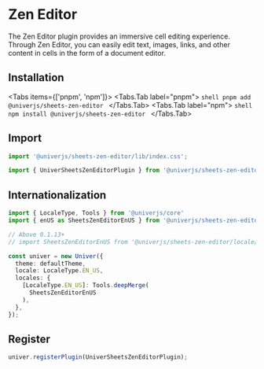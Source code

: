 
# Zen Editor

The Zen Editor plugin provides an immersive cell editing experience. Through Zen Editor, you can easily edit text, images, links, and other content in cells in the form of a document editor.

## Installation

<Tabs items={['pnpm', 'npm']}>
  <Tabs.Tab label="pnpm">
    ```shell
    pnpm add @univerjs/sheets-zen-editor
    ```
  </Tabs.Tab>
  <Tabs.Tab label="npm">
    ```shell
    npm install @univerjs/sheets-zen-editor
    ```
  </Tabs.Tab>
</Tabs>

## Import

```typescript
import '@univerjs/sheets-zen-editor/lib/index.css';

import { UniverSheetsZenEditorPlugin } from '@univerjs/sheets-zen-editor';
```

## Internationalization

```typescript
import { LocaleType, Tools } from '@univerjs/core'
import { enUS as SheetsZenEditorEnUS } from '@univerjs/sheets-zen-editor';

// Above 0.1.13+
// import SheetsZenEditorEnUS from '@univerjs/sheets-zen-editor/locale/en-US';

const univer = new Univer({
  theme: defaultTheme,
  locale: LocaleType.EN_US,
  locales: {
    [LocaleType.EN_US]: Tools.deepMerge(
      SheetsZenEditorEnUS
    ),
  },
});
```

## Register

```typescript
univer.registerPlugin(UniverSheetsZenEditorPlugin);
```
